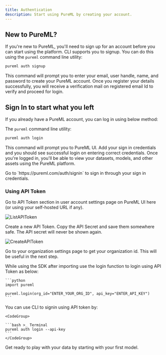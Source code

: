 ```yaml
---
title: Authentication
description: Start using PureML by creating your account.
---
```


## New to PureML?

If you're new to PureML, you'll need to sign up for an account before you can start using the platform. CLI supports you to signup. You can do this using the `pureml` command line utility:

<CodeGroup>

```bash >_ Terminal
pureml auth signup
```

</CodeGroup>

This command will prompt you to enter your email, user handle, name, and password to create your PureML account. Once you register your details successfully, you will receive a verification mail on registered email Id to verify and proceed for login.

## Sign In to start what you left

If you already have a PureML account, you can log in using below method:

The `pureml` command line utility:

<CodeGroup>

```bash >_ Terminal
pureml auth login
```

</CodeGroup>

This command will prompt you to PureML UI. Add your sign in credentials and you should see successful login on entering correct credentials.
Once you're logged in, you'll be able to view your datasets, models, and other assets using the PureML platform.

<Info>
  Go to `https://pureml.com/auth/signin` to sign in through your sign in
  credentials.
</Info>

### Using API Token

Go to API Token section in user account settings page on PureML UI here (or using your self-hosted URL if any).

<img src="images/Settings_APITokenList_Updated.png" alt="ListAPIToken" />

Create a new API Token. Copy the  API Secret and save them somewhere safe. The API secret will never be shown again.

<img src="images/Settings_APITokenCreate_Updated.png" alt="CreateAPIToken" />

Go to your organization settings page to get your organization id. This will be useful in the next step.

<Tabs>
  <Tab title="SDK">
    While using the SDK after importing use the login function to login using API Token as below:

    ```python
    import pureml

    pureml.login(org_id="ENTER_YOUR_ORG_ID", api_key="ENTER_API_KEY")
    ```

  </Tab>
  <Tab title="CLI">
    You can use CLI to signin using API token by:

    <CodeGroup>

    ```bash >_ Terminal
    pureml auth login --api-key
    ```
    </CodeGroup>

  </Tab>
</Tabs>

<Card title="🎉 PureML Up & running!" href="/core-concepts/model">
  Get ready to play with your data by starting with your first model.
</Card>
